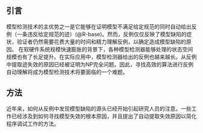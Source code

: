 ## 引言 {#intro}

模型检测技术的主优势之一是它能够在证明模型不满足给定规范的同时自动给出反例（一条违反给定规范的迹）(@R-base)。然而，反例仅仅反映了模型缺陷的症状，验证者仍然需要花费大量的时间和精力理解反例，以确定造成模型缺陷的原因。 在软硬件系统规模快速膨胀的背景下，各种模型检测器能够处理的状态空间规模也有了长足提升。在实际应用中，模型检测器给出的反例也越来越长。从反例中提取迹失效的原因已经被证明为NP完全问题。因此，寻找高效的算法进行反例自动理解将成为模型检测技术将要面临的一个难题。

## 方法 {#method}

近年来，如何从反例中发现模型缺陷的源头已经开始引起研究人员的注意。一些工作已经涉及到如何寻找模型失效的根本原因，并且提出了自动提取失效原因以简化程序调试工作的方法。